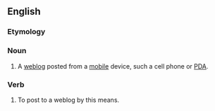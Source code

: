 ==English==

===Etymology===
{{blend|mobile|blog|lang=en}}

===Noun===
{{wikipedia}}
{{en-noun}}

# A [[weblog]] posted from a [[mobile]] device, such a cell phone or [[PDA]].

===Verb===
{{en-verb|moblog|g|ed}}

# To post to a weblog by this means.